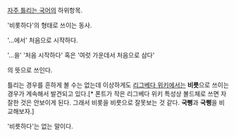 [[자주 틀리는 국어]]의 하위항목.


'비롯하다'의 형태로 쓰이는 동사.

'…에서' 처음으로 시작하다.

'…을' '처음 시작하다' 혹은 '여럿 가운데서 처음으로 삼다'

의 뜻으로 쓰인다.



틀리는 경우를 흔하게 볼 수는 없는데 이상하게도 [[리그베다 위키]]에서는 '''비릇'''으로 쓰이는 경우가 계속해서 발견되고 있다.[* 폰트가 작은 리그베다 위키 특성상 볼드체로 쓰면 자잘한 것은 안보이게 된다. 그래서 비롯을 비릇으로 잘못보는 것 같다. '''국뻥'''과 '''국삥'''을 비교해보자.] 

'비릇하다'는 없는 말이다.
